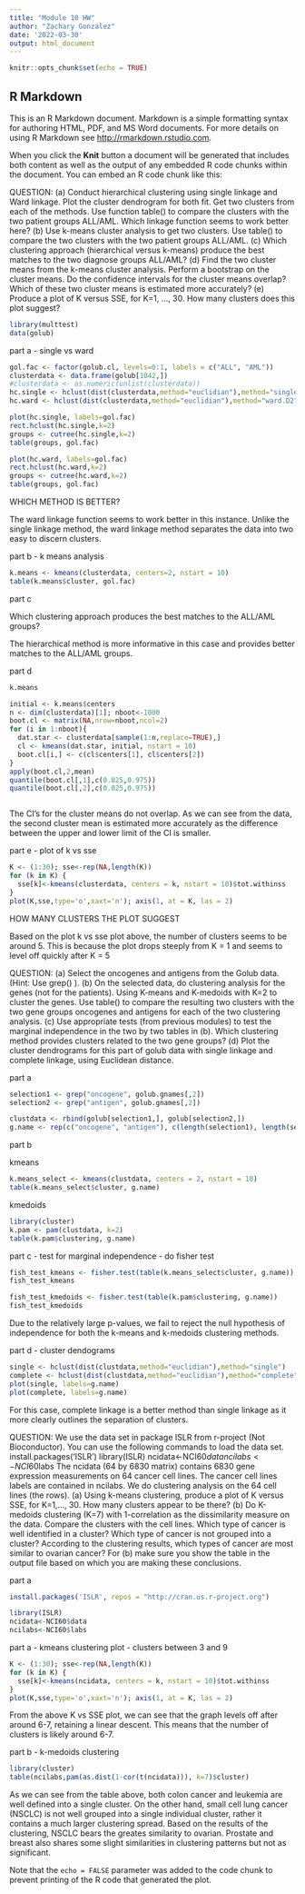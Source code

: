 ```yaml
---
title: "Module 10 HW"
author: "Zachary Gonzalez"
date: '2022-03-30'
output: html_document
---
```


```r
knitr::opts_chunk$set(echo = TRUE)
```

## R Markdown

This is an R Markdown document. Markdown is a simple formatting syntax for authoring HTML, PDF, and MS Word documents. For more details on using R Markdown see <http://rmarkdown.rstudio.com>.

When you click the **Knit** button a document will be generated that includes both content as well as the output of any embedded R code chunks within the document. You can embed an R code chunk like this:

QUESTION: (a) Conduct hierarchical clustering using single linkage and Ward linkage. Plot the 
cluster dendrogram for both fit. Get two clusters from each of the methods. Use 
function table() to compare the clusters with the two patient groups ALL/AML. 
Which linkage function seems to work better here?
(b) Use k-means cluster analysis to get two clusters. Use table() to compare the two 
clusters with the two patient groups ALL/AML. 
(c) Which clustering approach (hierarchical versus k-means) produce the best 
matches to the two diagnose groups ALL/AML?
(d) Find the two cluster means from the k-means cluster analysis. Perform a 
bootstrap on the cluster means. Do the confidence intervals for the cluster means 
overlap? Which of these two cluster means is estimated more accurately?
(e) Produce a plot of K versus SSE, for K=1, ..., 30. How many clusters does this 
plot suggest? 

```r
library(multtest)
data(golub)
```

part a - single vs ward

```r
gol.fac <- factor(golub.cl, levels=0:1, labels = c("ALL", "AML"))
clusterdata <- data.frame(golub[1042,])
#clusterdata <- as.numeric(unlist(clusterdata))
hc.single <- hclust(dist(clusterdata,method="euclidian"),method="single")
hc.ward <- hclust(dist(clusterdata,method="euclidian"),method="ward.D2")
```


```r
plot(hc.single, labels=gol.fac)
rect.hclust(hc.single,k=2)
groups <- cutree(hc.single,k=2)
table(groups, gol.fac)
```
```r
plot(hc.ward, labels=gol.fac)
rect.hclust(hc.ward,k=2)
groups <- cutree(hc.ward,k=2)
table(groups, gol.fac)
```
WHICH METHOD IS BETTER? 

The ward linkage function seems to work better in this instance. Unlike the single linkage method, the ward linkage method separates the data into two easy to discern clusters. 

part b - k means analysis

```r
k.means <- kmeans(clusterdata, centers=2, nstart = 10)
table(k.means$cluster, gol.fac)
```

part c 

Which clustering approach produces the best matches to the ALL/AML groups? 

The hierarchical method is more informative in this case and provides better matches to the ALL/AML groups.

part d

```r
k.means
```

```r
initial <- k.means$centers
n <- dim(clusterdata)[1]; nboot<-1000
boot.cl <- matrix(NA,nrow=nboot,ncol=2)
for (i in 1:nboot){
  dat.star <- clusterdata[sample(1:n,replace=TRUE),]
  cl <- kmeans(dat.star, initial, nstart = 10)
  boot.cl[i,] <- c(cl$centers[1], cl$centers[2])
}
apply(boot.cl,2,mean)
quantile(boot.cl[,1],c(0.025,0.975))
quantile(boot.cl[,2],c(0.025,0.975))
```

```r

```


The CI's for the cluster means do not overlap. As we can see from the data, the second cluster mean is estimated more accurately as the difference between the upper and lower limit of the CI is smaller.

part e - plot of k vs sse

```r
K <- (1:30); sse<-rep(NA,length(K))
for (k in K) {
  sse[k]<-kmeans(clusterdata, centers = k, nstart = 10)$tot.withinss
}
plot(K,sse,type='o',xaxt='n'); axis(1, at = K, las = 2)
```
HOW MANY CLUSTERS THE PLOT SUGGEST

Based on the plot k vs sse plot above, the number of clusters seems to be around 5. This is because the plot drops steeply from K = 1 and seems to level off quickly after K = 5 

QUESTION: (a) Select the oncogenes and antigens from the Golub data. (Hint: Use grep() ).
(b) On the selected data, do clustering analysis for the genes (not for the 
patients). Using K-means and K-medoids with K=2 to cluster the genes. Use 
table() to compare the resulting two clusters with the two gene groups 
oncogenes and antigens for each of the two clustering analysis. 
(c) Use appropriate tests (from previous modules) to test the marginal 
independence in the two by two tables in (b). Which clustering method 
provides clusters related to the two gene groups? 
(d) Plot the cluster dendrograms for this part of golub data with single linkage 
and complete linkage, using Euclidean distance. 

part a 

```r
selection1 <- grep("oncogene", golub.gnames[,2])
selection2 <- grep("antigen", golub.gnames[,2])
```

```r
clustdata <- rbind(golub[selection1,], golub[selection2,])
g.name <- rep(c("oncogene", "antigen"), c(length(selection1), length(selection2)))
```

part b 

kmeans

```r
k.means_select <- kmeans(clustdata, centers = 2, nstart = 10)
table(k.means_select$cluster, g.name)
```

kmedoids

```r
library(cluster)
k.pam <- pam(clustdata, k=2)
table(k.pam$clustering, g.name)
```

part c - test for marginal independence - do fisher test 

```r
fish_test_kmeans <- fisher.test(table(k.means_select$cluster, g.name))
fish_test_kmeans
```

```r
fish_test_kmedoids <- fisher.test(table(k.pam$clustering, g.name))
fish_test_kmedoids
```
Due to the relatively large p-values, we fail to reject the null hypothesis of independence for both the k-means and k-medoids clustering methods. 

part d - cluster dendograms

```r
single <- hclust(dist(clustdata,method="euclidian"),method="single")
complete <- hclust(dist(clustdata,method="euclidian"),method="complete")
plot(single, labels=g.name)
plot(complete, labels=g.name)
```
For this case, complete linkage is a better method than single linkage as it more clearly outlines the separation of clusters. 

QUESTION: We use the data set in package ISLR from r-project (Not Bioconductor). You can 
use the following commands to load the data set. 
install.packages('ISLR')
library(ISLR)
ncidata<-NCI60$data
ncilabs<-NCI60$labs
The ncidata (64 by 6830 matrix) contains 6830 gene expression measurements on 
64 cancer cell lines. The cancer cell lines labels are contained in ncilabs. We do 
clustering analysis on the 64 cell lines (the rows). 
(a) Using k-means clustering, produce a plot of K versus SSE, for K=1,..., 30. 
How many clusters appear to be there?
(b) Do K-medoids clustering (K=7) with 1-correlation as the dissimilarity measure 
on the data. Compare the clusters with the cell lines. Which type of cancer is well 
identified in a cluster? Which type of cancer is not grouped into a cluster? 
According to the clustering results, which types of cancer are most similar to 
ovarian cancer?
For (b) make sure you show the table in the output file based on which you are 
making these conclusions. 

part a 

```r
install.packages('ISLR', repos = "http://cran.us.r-project.org")
```

```r
library(ISLR)
ncidata<-NCI60$data
ncilabs<-NCI60$labs
```

part a - kmeans clustering plot - clusters between 3 and 9

```r
K <- (1:30); sse<-rep(NA,length(K))
for (k in K) {
  sse[k]<-kmeans(ncidata, centers = k, nstart = 10)$tot.withinss
}
plot(K,sse,type='o',xaxt='n'); axis(1, at = K, las = 2)
```

From the above K vs SSE plot, we can see that the graph levels off after around 6-7, retaining a linear descent. This means that the number of clusters is likely around 6-7. 

part b - k-medoids clustering 

```r
library(cluster)
table(ncilabs,pam(as.dist(1-cor(t(ncidata))), k=7)$cluster)
```
As we can see from the table above, both colon cancer and leukemia are well defined into a single cluster. On the other hand, small cell lung cancer (NSCLC) is not well grouped into a single individual cluster, rather it contains a much larger clustering spread. Based on the results of the clustering, NSCLC bears the greates similarity to ovarian. Prostate and breast also shares some slight similarities in clustering patterns but not as significant. 

Note that the `echo = FALSE` parameter was added to the code chunk to prevent printing of the R code that generated the plot.
